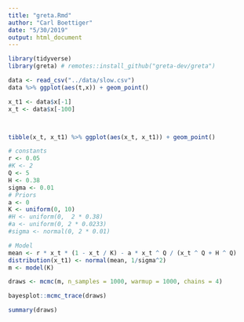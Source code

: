 ```yaml
---
title: "greta.Rmd"
author: "Carl Boettiger"
date: "5/30/2019"
output: html_document
---
```


```r
library(tidyverse)
library(greta) # remotes::install_github("greta-dev/greta")
```


```r
data <- read_csv("../data/slow.csv")
data %>% ggplot(aes(t,x)) + geom_point()
```


```r
x_t1 <- data$x[-1]
x_t <- data$x[-100]



tibble(x_t, x_t1) %>% ggplot(aes(x_t, x_t1)) + geom_point()
```

```r
# constants
r <- 0.05 
#K <- 2 
Q <- 5
H <- 0.38
sigma <- 0.01
# Priors
a <- 0
K <- uniform(0, 10)
#H <- uniform(0,  2 * 0.38)
#a <- uniform(0, 2 * 0.0233)
#sigma <- normal(0, 2 * 0.01)

# Model
mean <- r * x_t * (1 - x_t / K) - a * x_t ^ Q / (x_t ^ Q + H ^ Q)
distribution(x_t1) <- normal(mean, 1/sigma^2)
m <- model(K)
```

```r
draws <- mcmc(m, n_samples = 1000, warmup = 1000, chains = 4)
```

```r
bayesplot::mcmc_trace(draws)
```

```r
summary(draws)
```


```r
```

